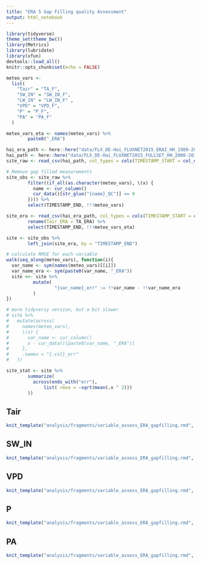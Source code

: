 ```yaml
---
title: "ERA 5 Gap Filling quality Assessment"
output: html_notebook
---
```


```r
library(tidyverse)
theme_set(theme_bw())
library(Metrics)
library(lubridate)
library(xfun)
devtools::load_all()
knitr::opts_chunk$set(echo = FALSE)
```

```r
meteo_vars <-
  list(
    "Tair" = "TA_F",
    "SW_IN" = "SW_IN_F",
    "LW_IN" = "LW_IN_F" ,
    "VPD" = "VPD_F",
    "P" = "P_F",
    "PA" = "PA_F"
  )

meteo_vars_eta <- names(meteo_vars) %>%
        paste0("_ERA")

hai_era_path <- here::here("data/FLX_DE-Hai_FLUXNET2015_ERAI_HH_1989-2014_1-4.csv")
hai_path <- here::here("data/FLX_DE-Hai_FLUXNET2015_FULLSET_HH_2000-2012_1-4.csv")
site_raw <- read_csv(hai_path, col_types = cols(TIMESTAMP_START = col_datetime(format="%Y%m%d%H%M"), TIMESTAMP_END = col_datetime(format="%Y%m%d%H%M")), na = c("-9999", "-9999.99"))

# Remove gap filled measurements
site_obs <- site_raw %>%
        filter((if_all(as.character(meteo_vars), \(x) {
          name <- cur_column()
          cur_data()[str_glue("{name}_QC")] == 0
        }))) %>%
        select(TIMESTAMP_END, !!!meteo_vars)

site_era <- read_csv(hai_era_path, col_types = cols(TIMESTAMP_START = col_datetime(format="%Y%m%d%H%M"), TIMESTAMP_END = col_datetime(format="%Y%m%d%H%M")), na = c("-9999", "-9999.99")) %>%
        rename(Tair_ERA = TA_ERA) %>%
        select(TIMESTAMP_END, !!!meteo_vars_eta)

site <- site_obs %>%
        left_join(site_era, by = "TIMESTAMP_END")
```

```r
# calculate RMSE for each variable
walk(seq_along(meteo_vars), function(i){
  var_name <- sym(names(meteo_vars)[[i]])
  var_name_era <- sym(paste0(var_name, "_ERA"))
  site <<- site %>%
          mutate(
                  "{var_name}_err" := !!var_name - !!var_name_era
          )
})

# more tidyversy version, but a bit slower
# site %>%
#   mutate(across(
#     names(meteo_vars),
#     \(x) {
#       var_name <- cur_column()
#       x - cur_data()[paste0(var_name, "_ERA")]
#     },
#     .names = "{.col}_err"
#   ))

site_stat <- site %>%
        summarize(
          across(ends_with("err"),
              list( rmse = ~sqrt(mean(.x ^ 2)))
        ))
```

## Tair

```r
knit_template("analysis/fragments/variable_assess_ERA_gapfilling.rmd", var = "Tair", unit="°C")
```

## SW_IN

```r
knit_template("analysis/fragments/variable_assess_ERA_gapfilling.rmd", var = "SW_IN", unit="W m-2")
```
## VPD


```r
knit_template("analysis/fragments/variable_assess_ERA_gapfilling.rmd", var = "VPD", unit="hPa")
```

## P

```r
knit_template("analysis/fragments/variable_assess_ERA_gapfilling.rmd", var = "P", unit="mm")
```


## PA


```r
knit_template("analysis/fragments/variable_assess_ERA_gapfilling.rmd", var = "PA", unit="hPa")
```